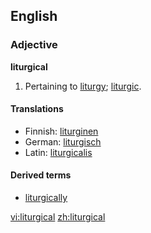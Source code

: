 ==English==
===Adjective===
'''liturgical'''

# Pertaining to [[liturgy]]; [[liturgic]].

====Translations====
*Finnish: [[liturginen]]
*German: [[liturgisch]]
*Latin: [[liturgicalis]]

====Derived terms====
* [[liturgically]]

[[vi:liturgical]]
[[zh:liturgical]]